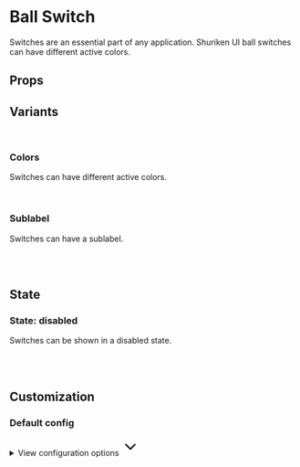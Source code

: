 
<Meta of={SwitchBallStories} />

# Ball Switch

Switches are an essential part of any application. Shuriken UI ball switches can have different active colors.

<Primary />

## Props

<Controls />

## Variants

<br />

### Colors

Switches can have different active colors.

<div className="flex gap-2 bg-slate-100 dark:bg-slate-900 p-6 rounded-sm">
  <Story of={SwitchBallStories.ColorPrimary} />
  <Story of={SwitchBallStories.ColorInfo} />
  <Story of={SwitchBallStories.ColorSuccess} />
  <Story of={SwitchBallStories.ColorWarning} />
  <Story of={SwitchBallStories.ColorDanger} />
</div>

<br />

### Sublabel

Switches can have a sublabel.

<div className="flex gap-2 bg-slate-100 dark:bg-slate-900 p-6 rounded-sm">
  <Story of={SwitchBallStories.Sublabel} />
</div>

<br />
<br />

## State

### State: disabled

Switches can be shown in a disabled state.

<div className="flex gap-2 bg-slate-100 dark:bg-slate-900 p-6 rounded-sm">
  <Story of={SwitchBallStories.DisabledPrimary} />
  <Story of={SwitchBallStories.DisabledInfo} />
  <Story of={SwitchBallStories.DisabledSuccess} />
  <Story of={SwitchBallStories.DisabledWarning} />
  <Story of={SwitchBallStories.DisabledDanger} />
</div>

<br />
<br />

## Customization

### Default config

<div class="relative">
  <details class="relative bg-slate-50 border border-slate-200 rounded-lg p-4 [&>summary>svg]:open:-rotate-180">
    <summary class="list-none cursor-pointer">
      <span class="font-sans text-slate-500">View configuration options</span>
      <svg
        class="w-5 h-5 text-slate-500 absolute top-5 end-4 transition-transform duration-300"
        xmlns="http://www.w3.org/2000/svg"
        width="32"
        height="32"
        viewBox="0 0 24 24"
      >
        <path
          fill="none"
          stroke="currentColor"
          stroke-linecap="round"
          stroke-linejoin="round"
          stroke-width="2"
          d="m6 9l6 6l6-6"
        />
      </svg>
    </summary>

    <div class="!mt-4">
      <pre >
        {JSON.stringify(defaultSwitchBallConfig, null, 2)}
      </pre>
    </div>

  </details>
</div>

